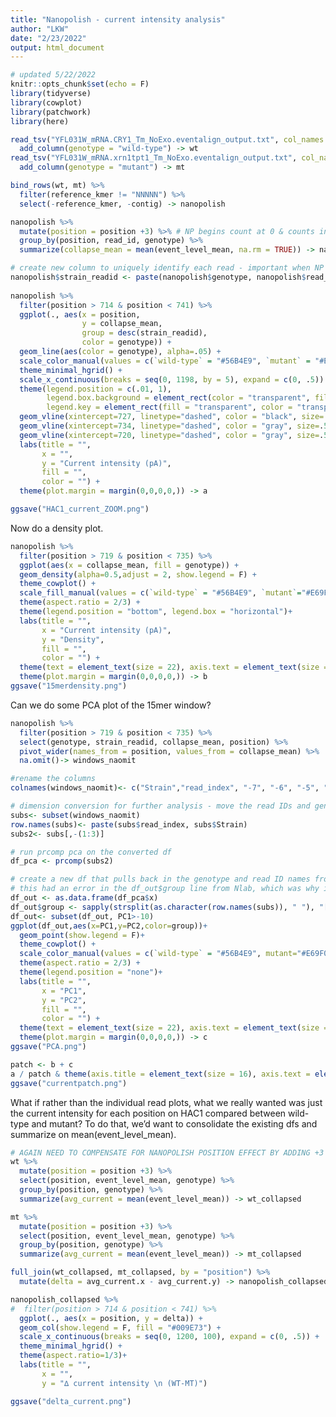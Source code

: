 ```yaml
---
title: "Nanopolish - current intensity analysis"
author: "LKW"
date: "2/23/2022"
output: html_document
---
```

```r
# updated 5/22/2022
knitr::opts_chunk$set(echo = F)
library(tidyverse)
library(cowplot)
library(patchwork)
library(here)

read_tsv("YFL031W_mRNA.CRY1_Tm_NoExo.eventalign_output.txt", col_names = c("contig", "position",	"reference_kmer",	"read_id",	"strand",	"event_index",	"event_level_mean",	"event_stdv",	"event_length",	"model_kmer",	"model_mean",	"model_stdv",	"standardized_level")) %>%
  add_column(genotype = "wild-type") -> wt
read_tsv("YFL031W_mRNA.xrn1tpt1_Tm_NoExo.eventalign_output.txt", col_names = c("contig", "position",	"reference_kmer",	"read_id",	"strand",	"event_index",	"event_level_mean",	"event_stdv",	"event_length",	"model_kmer",	"model_mean",	"model_stdv",	"standardized_level")) %>%
  add_column(genotype = "mutant") -> mt

bind_rows(wt, mt) %>%
  filter(reference_kmer != "NNNNN") %>%
  select(-reference_kmer, -contig) -> nanopolish

nanopolish %>%
  mutate(position = position +3) %>% # NP begins count at 0 & counts in 5mer space; add 3 nt for center of 5mer
  group_by(position, read_id, genotype) %>%
  summarize(collapse_mean = mean(event_level_mean, na.rm = TRUE)) -> nanopolish

# create new column to uniquely identify each read - important when NP outputs read INDICES vs names
nanopolish$strain_readid <- paste(nanopolish$genotype, nanopolish$read_id, sep = "_") 
  
nanopolish %>%
  filter(position > 714 & position < 741) %>%
  ggplot(., aes(x = position, 
                y = collapse_mean, 
                group = desc(strain_readid),
                color = genotype)) +
  geom_line(aes(color = genotype), alpha=.05) +
  scale_color_manual(values = c(`wild-type` = "#56B4E9", `mutant` = "#E69F00")) +
  theme_minimal_hgrid() +
  scale_x_continuous(breaks = seq(0, 1198, by = 5), expand = c(0, .5)) +
  theme(legend.position = c(.01, 1),
        legend.box.background = element_rect(color = "transparent", fill='white'),
        legend.key = element_rect(fill = "transparent", color = "transparent")) +
  geom_vline(xintercept=727, linetype="dashed", color = "black", size=.5, alpha = 1) +
  geom_vline(xintercept=734, linetype="dashed", color = "gray", size=.5, alpha = 1) +
  geom_vline(xintercept=720, linetype="dashed", color = "gray", size=.5, alpha = 1) +
  labs(title = "",
       x = "",
       y = "Current intensity (pA)",
       fill = "",
       color = "") +
  theme(plot.margin = margin(0,0,0,0,)) -> a

ggsave("HAC1_current_ZOOM.png")
```
Now do a density plot.
```r
nanopolish %>%
  filter(position > 719 & position < 735) %>%
  ggplot(aes(x = collapse_mean, fill = genotype)) +
  geom_density(alpha=0.5,adjust = 2, show.legend = F) +
  theme_cowplot() +
  scale_fill_manual(values = c(`wild-type` = "#56B4E9", `mutant`="#E69F00")) +
  theme(aspect.ratio = 2/3) +
  theme(legend.position = "bottom", legend.box = "horizontal")+
  labs(title = "",
       x = "Current intensity (pA)",
       y = "Density",
       fill = "",
       color = "") +
  theme(text = element_text(size = 22), axis.text = element_text(size = 20)) +
  theme(plot.margin = margin(0,0,0,0,)) -> b
ggsave("15merdensity.png")
```
Can we do some PCA plot of the 15mer window?
```r
nanopolish %>%
  filter(position > 719 & position < 735) %>%
  select(genotype, strain_readid, collapse_mean, position) %>%
  pivot_wider(names_from = position, values_from = collapse_mean) %>%
  na.omit()-> windows_naomit

#rename the columns
colnames(windows_naomit)<- c("Strain","read_index", "-7", "-6", "-5", "-4", "-3", "-2", "-1", "0", "1", "2","3","4","5","6", "7")

# dimension conversion for further analysis - move the read IDs and genotypes into row names
subs<- subset(windows_naomit)
row.names(subs)<- paste(subs$read_index, subs$Strain)
subs2<- subs[,-(1:3)]

# run prcomp pca on the converted df
df_pca <- prcomp(subs2)

# create a new df that pulls back in the genotype and read ID names from the row IDs
# this had an error in the df_out$group line from Nlab, which was why it failed
df_out <- as.data.frame(df_pca$x)
df_out$group <- sapply(strsplit(as.character(row.names(subs)), " "), "[[", 1 )
df_out<- subset(df_out, PC1>-10)
ggplot(df_out,aes(x=PC1,y=PC2,color=group))+
  geom_point(show.legend = F)+
  theme_cowplot() +
  scale_color_manual(values = c(`wild-type` = "#56B4E9", mutant="#E69F00")) +
  theme(aspect.ratio = 2/3) +
  theme(legend.position = "none")+
  labs(title = "",
       x = "PC1",
       y = "PC2",
       fill = "",
       color = "") +
  theme(text = element_text(size = 22), axis.text = element_text(size = 20)) +
  theme(plot.margin = margin(0,0,0,0,)) -> c
ggsave("PCA.png")

patch <- b + c
a / patch & theme(axis.title = element_text(size = 16), axis.text = element_text(size = 12))
ggsave("currentpatch.png")
```

What if rather than the individual read plots, what we really wanted was just the current intensity for each position on HAC1 compared between wild-type and mutant? To do that, we'd want to consolidate the existing dfs and summarize on mean(event_level_mean).
```r
# AGAIN NEED TO COMPENSATE FOR NANOPOLISH POSITION EFFECT BY ADDING +3
wt %>%
  mutate(position = position +3) %>% 
  select(position, event_level_mean, genotype) %>%
  group_by(position, genotype) %>%
  summarize(avg_current = mean(event_level_mean)) -> wt_collapsed

mt %>%
  mutate(position = position +3) %>% 
  select(position, event_level_mean, genotype) %>%
  group_by(position, genotype) %>%
  summarize(avg_current = mean(event_level_mean)) -> mt_collapsed

full_join(wt_collapsed, mt_collapsed, by = "position") %>%
  mutate(delta = avg_current.x - avg_current.y) -> nanopolish_collapsed

nanopolish_collapsed %>%
#  filter(position > 714 & position < 741) %>%
  ggplot(., aes(x = position, y = delta)) +
  geom_col(show.legend = F, fill = "#009E73") +
  scale_x_continuous(breaks = seq(0, 1200, 100), expand = c(0, .5)) +
  theme_minimal_hgrid() +
  theme(aspect.ratio=1/3)+
  labs(title = "",
       x = "",
       y = "∆ current intensity \n (WT-MT)")

ggsave("delta_current.png")

```





